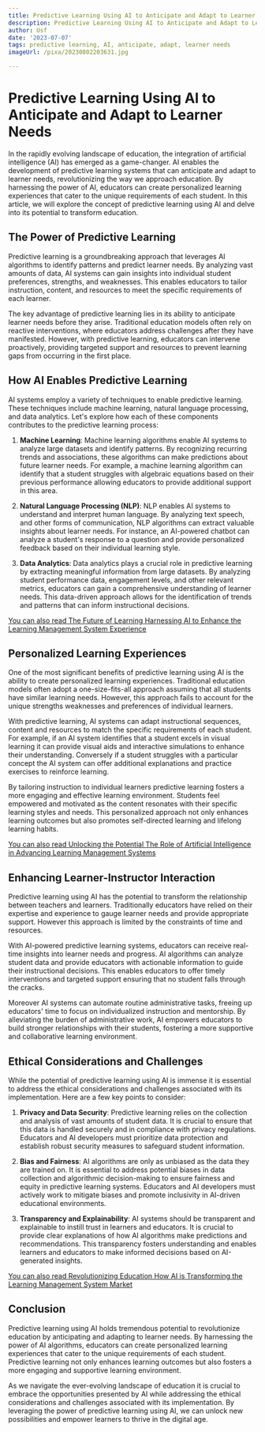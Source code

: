 ```yaml
---
title: Predictive Learning Using AI to Anticipate and Adapt to Learner Needs
description: Predictive Learning Using AI to Anticipate and Adapt to Learner Needs
author: Usf
date: '2023-07-07'
tags: predictive learning, AI, anticipate, adapt, learner needs
imageUrl: /pixa/20230802203631.jpg

---
```

# Predictive Learning Using AI to Anticipate  and Adapt to Learner Needs

In the rapidly evolving landscape of education, the integration of artificial intelligence (AI) has emerged as a game-changer. AI enables the development of predictive learning systems that  can anticipate and adapt to learner needs, revolutionizing the way we approach education. By harnessing the power of AI, educators can  create personalized learning experiences that cater to the  unique requirements of each student. In this article, we  will  explore the  concept of  predictive learning  using AI  and delve into its potential to transform education.

##  The Power of Predictive Learning

Predictive learning is a groundbreaking approach that leverages AI algorithms to identify patterns  and predict  learner needs. By analyzing  vast amounts  of data,  AI systems can gain insights into individual student preferences, strengths, and  weaknesses. This enables educators to tailor instruction, content, and resources to meet the specific requirements of each  learner.

The key advantage of predictive learning lies in its  ability to anticipate learner needs before they  arise. Traditional education models often rely  on reactive interventions, where educators address  challenges after they have manifested. However, with predictive  learning, educators can intervene proactively, providing targeted support and resources to prevent learning gaps from occurring in the first  place.

##  How AI Enables  Predictive Learning

AI systems  employ a variety of techniques to enable predictive  learning. These techniques include machine learning,  natural language processing, and data analytics. Let's explore  how each of these components contributes to the predictive learning process:

1. **Machine Learning**: Machine  learning algorithms enable AI systems  to analyze large datasets  and identify patterns. By  recognizing recurring trends  and associations, these algorithms can make predictions about future learner needs. For example, a machine learning  algorithm can  identify that a student struggles  with algebraic equations based on their previous performance allowing educators to provide  additional support  in this area.

2. **Natural Language  Processing  (NLP)**: NLP enables AI systems to understand and interpret human language. By analyzing text speech, and other forms of communication, NLP algorithms  can extract valuable insights about learner needs. For instance, an AI-powered chatbot can analyze a student's response to a question and provide personalized feedback based on their  individual learning  style.

3. **Data Analytics**: Data analytics plays a crucial role in predictive learning by  extracting meaningful information from large datasets. By analyzing student performance  data, engagement levels, and other relevant metrics,  educators can gain a  comprehensive understanding  of learner needs. This data-driven approach allows for  the identification of trends and patterns that can inform instructional decisions.

[You can  also read The Future of Learning Harnessing AI to Enhance  the Learning Management System Experience](The%20Future%20of%20Learning%20Harnessing%20AI%20to%20Enhance%20the%20Learning%20Management%20System%20Experience)


## Personalized Learning Experiences

One of the most significant benefits of predictive learning using AI is the ability to create personalized learning experiences. Traditional education models often adopt a  one-size-fits-all  approach assuming that all students have similar  learning needs.  However, this approach fails to account for the  unique strengths weaknesses and preferences of individual learners.

With predictive learning, AI systems can adapt instructional  sequences, content and  resources to match the specific requirements of  each student.  For example, if an AI system identifies that a student excels in visual learning it can provide visual  aids and interactive simulations to enhance their understanding. Conversely if a student struggles with a particular concept the AI system can offer additional explanations and practice exercises to  reinforce learning.

By  tailoring  instruction to individual learners predictive learning fosters a more engaging and effective learning environment. Students feel empowered and motivated as the content resonates with their specific learning styles  and needs. This personalized approach not only  enhances learning outcomes but also promotes self-directed learning and  lifelong learning  habits.

[You can also read Unlocking the Potential The Role of Artificial Intelligence in Advancing Learning Management Systems](Unlocking%20the%20Potential%20The%20Role%20of%20Artificial%20Intelligence%20in%20Advancing%20Learning%20Management%20Systems)


## Enhancing Learner-Instructor Interaction

Predictive learning using AI has  the potential to transform the relationship between teachers and learners. Traditionally educators have relied on their expertise and experience to gauge learner needs and provide  appropriate support. However this approach is limited by the  constraints of time  and resources.

With AI-powered predictive learning systems, educators can receive real-time insights into learner needs and progress. AI algorithms can analyze student data and provide educators with actionable information to guide their instructional decisions. This enables educators  to offer timely interventions and  targeted support ensuring that no student falls through the cracks.

Moreover AI  systems can automate routine administrative tasks, freeing up educators' time to focus on  individualized instruction and mentorship. By alleviating the  burden of administrative work, AI empowers educators to build stronger relationships with their students, fostering a more supportive and collaborative  learning environment.

## Ethical Considerations and Challenges

While the potential  of predictive learning using AI is immense it is  essential to address the ethical considerations and challenges associated with its implementation. Here are a few key points to consider:

1. **Privacy and Data Security**: Predictive learning relies on the collection  and analysis of vast amounts of  student data. It is crucial to ensure  that  this data is handled securely  and in compliance with privacy regulations. Educators and AI developers must prioritize data protection and establish robust security measures to safeguard student information.

2. **Bias and Fairness**:  AI algorithms are only as unbiased as the data they are trained on. It is essential to address potential biases in data collection and algorithmic  decision-making to  ensure fairness and equity  in predictive learning systems. Educators and AI developers must actively work  to  mitigate biases and promote inclusivity in AI-driven  educational environments.

3. **Transparency and Explainability**: AI systems should be transparent and explainable to instill trust in learners and  educators. It is crucial to  provide clear explanations of  how AI algorithms make predictions and recommendations.  This transparency  fosters understanding and enables learners and educators to make informed decisions based on AI-generated insights.

[You can also read Revolutionizing Education How AI is  Transforming the Learning  Management System Market](Revolutionizing%20Education%20How%20AI%20is%20Transforming%20the%20Learning%20Management%20System%20Market)


## Conclusion

Predictive learning using AI holds tremendous potential to revolutionize education by anticipating and adapting to learner  needs.  By harnessing the power of AI algorithms, educators can create personalized  learning experiences that cater to the unique requirements of each student. Predictive learning not only enhances learning outcomes but also fosters a more engaging and supportive learning environment.

As we navigate the ever-evolving landscape of education it is crucial to embrace the opportunities presented by AI while  addressing  the ethical considerations and challenges associated with its implementation. By leveraging the power of predictive learning using AI, we can unlock new possibilities and empower learners to thrive in the digital age.